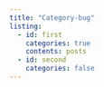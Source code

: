 ```yaml
---
title: "Category-bug"
listing:
  - id: first
    categories: true
    contents: posts
  - id: second
    categories: false
---
```


:::{.first}
:::

:::{.second}
:::
